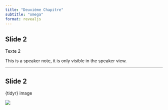```yaml
---
title: "Deuxième Chapitre"
subtitle: "omega"
format: revealjs
---
```


## Slide 2

Texte 2

::: {.notes}
This is a speaker note, it is only visible in the speaker view.
:::

---

## Slide 2

{tidyr} image

![](img/logo_2.png)